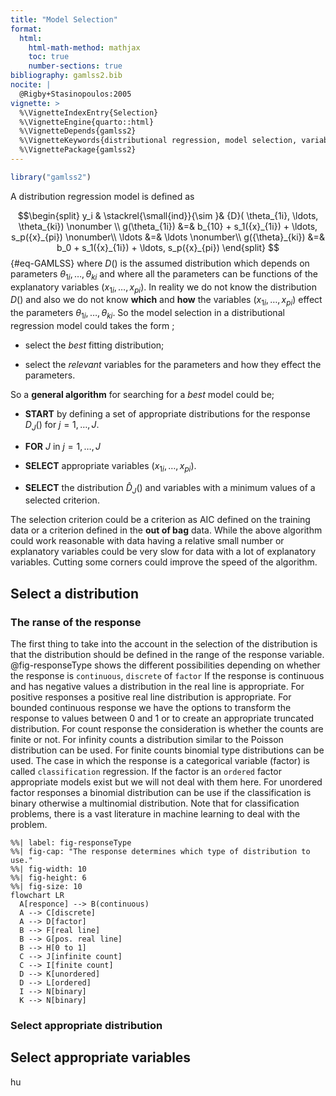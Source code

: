 ```yaml
---
title: "Model Selection"
format: 
  html:
    html-math-method: mathjax
    toc: true
    number-sections: true
bibliography: gamlss2.bib
nocite: |
  @Rigby+Stasinopoulos:2005
vignette: >
  %\VignetteIndexEntry{Selection}
  %\VignetteEngine{quarto::html}
  %\VignetteDepends{gamlss2}
  %\VignetteKeywords{distributional regression, model selection, variable selection}
  %\VignettePackage{gamlss2}
---
```


```r
library("gamlss2")
```



A distribution regression model is defined as 

$$\begin{split}
y_i     &  \stackrel{\small{ind}}{\sim }&  {D}( \theta_{1i}, \ldots, \theta_{ki}) \nonumber \\
g(\theta_{1i})  &=& b_{10} + s_1({x}_{1i})  +  \ldots,  s_p({x}_{pi}) \nonumber\\
 \ldots &=& \ldots \nonumber\\
g({\theta}_{ki})  &=& b_0 + s_1({x}_{1i})  +   \ldots,  s_p({x}_{pi})
\end{split} 
$$ {#eq-GAMLSS}
where ${D}( )$ is the assumed distribution which depends on parameters $\theta_{1i}, \ldots, \theta_{ki}$ and where all the parameters can be functions of the explanatory variables $({x}_{1i}, \ldots, {x}_{pi})$.
In reality we do not know the distribution ${D}( )$  and also we do not know **which**  and **how** the variables   $({x}_{1i}, \ldots, {x}_{pi})$ effect the parameters $\theta_{1i}, \ldots, \theta_{ki}$. So the model selection in a distributional regression model could takes the form ;


* select the _best_ fitting distribution;

* select the _relevant_ variables for the parameters and how they effect the parameters. 


So a  **general algorithm** for searching for a _best_ model could be;

- **START** by defining a set of appropriate distributions for the response ${D_J()}$ for $j=1,\ldots, J.$

- **FOR** $J$ in   $j=1,\ldots, J$

- **SELECT** appropriate   variables $({x}_{1i}, \ldots, {x}_{pi})$.

- **SELECT** the distribution  $\hat{D}_J()$ and variables with a  minimum values of a selected criterion.

The selection criterion could be a criterion as AIC defined on the training data or a criterion defined in the **out of bag** data. While the above algorithm could work reasonable with data having a relative small number or explanatory variables could be very slow for data with a lot of explanatory variables.   Cutting some corners could improve the speed of the algorithm.




## Select a distribution 

### The ranse of the response 

The first thing to take into the account in the selection of the distribution is that the distribution should be defined in the range of the response variable. @fig-responseType shows the different possibilities depending on whether the response is `continuous`, `discrete` of `factor`  If the response is continuous and has negative values a distribution in the real line is appropriate. For positive responses a positive real line distribution is appropriate. For bounded continuous response we have the options to transform the response to values between 0 and 1 or to create an appropriate truncated distribution. For count response the consideration is whether the counts are finite or not. For infinity counts a distribution similar to the Poisson distribution can be used. For finite counts binomial type distributions can be used. The case in which the  response is a categorical variable (factor) is called  `classification` regression.  If the factor is an `ordered` factor appropriate models exist but we will not deal with them here.  For unordered factor responses a binomial distribution can be use if the classification is binary otherwise a multinomial distribution. Note that   for classification problems, there is a vast literature in machine learning to deal with the problem.


```mermaid
%%| label: fig-responseType
%%| fig-cap: "The response determines which type of distribution to use."
%%| fig-width: 10
%%| fig-height: 6
%%| fig-size: 10
flowchart LR
  A[responce] --> B(continuous) 
  A --> C[discrete]
  A --> D[factor]
  B --> F[real line]
  B --> G[pos. real line]
  B --> H[0 to 1]
  C --> J[infinite count]
  C --> I[finite count]
  D --> K[unordered]
  D --> L[ordered]
  I --> N[binary]
  K --> N[binary]
``` 


### Select appropriate distribution



## Select appropriate variables\

hu

